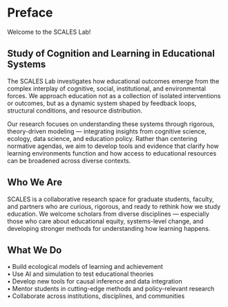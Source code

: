 # Preface {.unnumbered}

Welcome to the SCALES Lab!

## Study of Cognition and Learning in Educational Systems

The SCALES Lab investigates how educational outcomes emerge from the complex interplay of cognitive, social, institutional, and environmental forces. We approach education not as a collection of isolated interventions or outcomes, but as a dynamic system shaped by feedback loops, structural conditions, and resource distribution.

Our research focuses on understanding these systems through rigorous, theory-driven modeling — integrating insights from cognitive science, ecology, data science, and education policy. Rather than centering normative agendas, we aim to develop tools and evidence that clarify how learning environments function and how access to educational resources can be broadened across diverse contexts.

## Who We Are

SCALES is a collaborative research space for graduate students, faculty, and partners who are curious, rigorous, and ready to rethink how we study education. We welcome scholars from diverse disciplines — especially those who care about educational equity, systems-level change, and developing stronger methods for understanding how learning happens.

## What We Do
•	Build ecological models of learning and achievement  
•	Use AI and simulation to test educational theories  
•	Develop new tools for causal inference and data integration  
•	Mentor students in cutting-edge methods and policy-relevant research  
•	Collaborate across institutions, disciplines, and communities  

